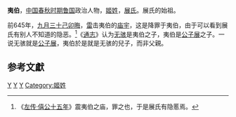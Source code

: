 {{Infobox 先秦人物
|名称= 夷伯
|姓= 姬
|名= 
|氏= [[展氏|展氏]]
|官位= [[鲁国|鲁国]]大夫
|谥号= 
|国家= [[鲁国|鲁国]]
|逝世日期=
|父= [[公子展|公子展]]
|太子= [[无骇|无骇]]
}}
'''夷伯'''，[[中国|中国]][[春秋时期|春秋时期]][[鲁国|鲁国]]政治人物，[[姬姓|姬姓]]，[[展氏|展氏]]。展氏的始祖。

前645年，[[九月三十|九月三十]][[己卯|己卯]][[晦日|晦]]，[[雷|雷]]击夷伯的[[庙宇|庙宇]]，这是降罪于夷伯，由于可以看到展氏有别人不知道的隐恶。<ref>《[[s:春秋左氏傳/僖公|左传·僖公十五年]]》震夷伯之庙，罪之也，于是展氏有隐慝焉。</ref>《[[通志|通志]]》认为[[无骇|无骇]]是夷伯之子，夷伯是[[公子展|公子展]]之子。一说无骇就是[[公子展|公子展]]，夷伯於是就是无骇的兒子，而非父親。

==参考文獻==
{{reflist}}

[[Category:春秋人|Y]]
[[Category:春秋战国政治人物|Y]]
[[Category:鲁卿|Y]]
[[Category:姬姓|Category:姬姓]]